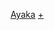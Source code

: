 {{Navbox Musical artist
| name   = 絢香
| title  = [[絢香]]
| background = solo_singer
| group1 = [[單曲]]
|  list1 = [[I believe (絢香單曲)|I believe]] - [[melody～SOUNDS REAL～]] - [[Real voice]] - [[三日月]] - [[Jewelry day]] - [[CLAP&LOVE/Why]] - [[牽手吧/歌頌愛]] - [[歡迎回來]] - [[夢的夥伴/為愛而夢]] - [[這片天空下]] - [[beautiful/小小的腳印]] - [[Number one (絢香單曲)|number one]] - [[虹色 (絢香單曲)|虹色]]
| group2 = [[錄音室專輯]]
|  list2 = [[First Message]] - [[Sing to the Sky]] - [[The beginning]] - [[彩虹道路]]
| group3 = [[精選輯]]
|  list3 = [[絢香金曲極選 2006-2009]] - [[ayaka's BEST -Ballad Collection-]] - [[THIS IS ME 〜絢香 10th anniversary BEST〜]]
| group4 = [[翻唱]]專輯
|  list4 = [[遊音俱樂部～1st Grade～]]
| group5 = 配信作品
|  list5 = For today
| group6 = 影像作品
|  list6= [[ayaka LIVE Tour “First Message”]] - [[MTV Unplugged ayaka]] - [[絢香 LIVE TOUR 2012 "The beginning"～開始的時刻～]] - [[絢香 LIVE TOUR 2013 Fortune Cookie～什麼會跑出來呢!?～]]
| group7 = 企劃作品
|  list7 = [[絢香×可苦可樂]] 「[[WINDING ROAD (絢香×可苦可樂單曲)|WINDING ROAD]]」 - 「[[與你一起]]」 
| group8 =　關連項目 
| list8 = [[絢香作品列表]] - [[可苦可樂]] - [[研音]] - [[水嶋宏]]
}}<noinclude>
[[Category:日本歌手模板|Ayaka]]
[[Category:絢香|+]]

</noinclude>